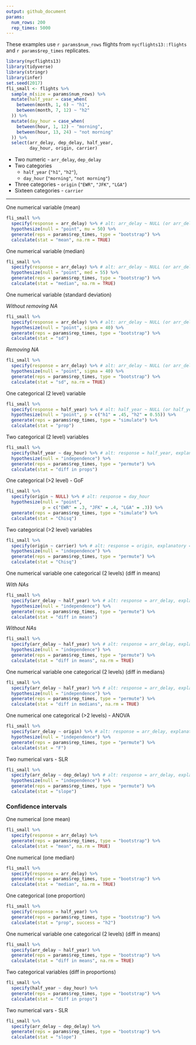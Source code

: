 ```yaml
---
output: github_document
params:
  num_rows: 200
  rep_times: 5000
---
```


These examples use `r params$num_rows` flights from `nycflights13::flights` and `r params$rep_times` replicates.

```r
library(nycflights13)
library(tidyverse)
library(stringr)
library(infer)
set.seed(2017)
fli_small <- flights %>% 
  sample_n(size = params$num_rows) %>% 
  mutate(half_year = case_when(
    between(month, 1, 6) ~ "h1",
    between(month, 7, 12) ~ "h2"
  )) %>% 
  mutate(day_hour = case_when(
    between(hour, 1, 12) ~ "morning",
    between(hour, 13, 24) ~ "not morning"
  )) %>% 
  select(arr_delay, dep_delay, half_year, 
         day_hour, origin, carrier)
```

* Two numeric - `arr_delay`, `dep_delay`
* Two categories 
    - `half_year` (`"h1"`, `"h2"`), 
    - `day_hour` (`"morning"`, `"not morning"`)
* Three categories - `origin` (`"EWR"`, `"JFK"`, `"LGA"`)
* Sixteen categories - `carrier`

***

One numerical variable (mean)

```r
fli_small %>%
  specify(response = arr_delay) %>% # alt: arr_delay ~ NULL (or arr_delay ~ 1)
  hypothesize(null = "point", mu = 50) %>% 
  generate(reps = params$rep_times, type = "bootstrap") %>% 
  calculate(stat = "mean", na.rm = TRUE)
```


One numerical variable (median)

```r
fli_small %>%
  specify(response = arr_delay) %>% # alt: arr_delay ~ NULL (or arr_delay ~ 1)
  hypothesize(null = "point", med = 55) %>%
  generate(reps = params$rep_times, type = "bootstrap") %>%
  calculate(stat = "median", na.rm = TRUE)
```

One numerical variable (standard deviation)

*Without removing NA*

```r
fli_small %>%
  specify(response = arr_delay) %>% # alt: arr_delay ~ NULL (or arr_delay ~ 1)
  hypothesize(null = "point", sigma = 40) %>%
  generate(reps = params$rep_times, type = "bootstrap") %>%
  calculate(stat = "sd")
```

*Removing NA*

```r
fli_small %>%
  specify(response = arr_delay) %>% # alt: arr_delay ~ NULL (or arr_delay ~ 1)
  hypothesize(null = "point", sigma = 40) %>%
  generate(reps = params$rep_times, type = "bootstrap") %>%
  calculate(stat = "sd", na.rm = TRUE)
```


One categorical (2 level) variable

```r
fli_small %>%
  specify(response = half_year) %>% # alt: half_year ~ NULL (or half_year ~ 1)
  hypothesize(null = "point", p = c("h1" = .45, "h2" = 0.55)) %>% 
  generate(reps = params$rep_times, type = "simulate") %>% 
  calculate(stat = "prop")
```

Two categorical (2 level) variables

```r
fli_small %>%
  specify(half_year ~ day_hour) %>% # alt: response = half_year, explanatory = vs
  hypothesize(null = "independence") %>%
  generate(reps = params$rep_times, type = "permute") %>%
  calculate(stat = "diff in props")
```

One categorical (>2 level) - GoF

```r
fli_small %>%
  specify(origin ~ NULL) %>% # alt: response = day_hour
  hypothesize(null = "point", 
              p = c("EWR" = .3, "JFK" = .4, "LGA" = .3)) %>%
  generate(reps = params$rep_times, type = "simulate") %>%
  calculate(stat = "Chisq")
```

Two categorical (>2 level) variables

```r
fli_small %>%
  specify(origin ~ carrier) %>% # alt: response = origin, explanatory = carrier
  hypothesize(null = "independence") %>%
  generate(reps = params$rep_times, type = "permute") %>%
  calculate(stat = "Chisq")
```

One numerical variable one categorical (2 levels) (diff in means)

*With NAs*

```r
fli_small %>%
  specify(arr_delay ~ half_year) %>% # alt: response = arr_delay, explanatory = half_year
  hypothesize(null = "independence") %>%
  generate(reps = params$rep_times, type = "permute") %>%
  calculate(stat = "diff in means")
```

*Without NAs*

```r
fli_small %>%
  specify(arr_delay ~ half_year) %>% # alt: response = arr_delay, explanatory = half_year
  hypothesize(null = "independence") %>%
  generate(reps = params$rep_times, type = "permute") %>%
  calculate(stat = "diff in means", na.rm = TRUE)
```


One numerical variable one categorical (2 levels) (diff in medians)

```r
fli_small %>%
  specify(arr_delay ~ half_year) %>% # alt: response = arr_delay, explanatory = half_year
  hypothesize(null = "independence") %>%
  generate(reps = params$rep_times, type = "permute") %>%
  calculate(stat = "diff in medians", na.rm = TRUE)
```

One numerical one categorical (>2 levels) -  ANOVA

```r
fli_small %>%
  specify(arr_delay ~ origin) %>% # alt: response = arr_delay, explanatory = day_hour
  hypothesize(null = "independence") %>%
  generate(reps = params$rep_times, type = "permute") %>%
  calculate(stat = "F")
```

Two numerical vars - SLR 

```r
fli_small %>%
  specify(arr_delay ~ dep_delay) %>% # alt: response = arr_delay, explanatory = dep_delay
  hypothesize(null = "independence") %>%
  generate(reps = params$rep_times, type = "permute") %>%
  calculate(stat = "slope")
```

### Confidence intervals

One numerical (one mean)

```r
fli_small %>%
  specify(response = arr_delay) %>%
  generate(reps = params$rep_times, type = "bootstrap") %>%
  calculate(stat = "mean", na.rm = TRUE)
```

One numerical (one median)

```r
fli_small %>%
  specify(response = arr_delay) %>%
  generate(reps = params$rep_times, type = "bootstrap") %>%
  calculate(stat = "median", na.rm = TRUE)
```

One categorical (one proportion)

```r
fli_small %>%
  specify(response = half_year) %>%
  generate(reps = params$rep_times, type = "bootstrap") %>%
  calculate(stat = "prop", success = "h2")
```

One numerical variable one categorical (2 levels) (diff in means)

```r
fli_small %>%
  specify(arr_delay ~ half_year) %>%
  generate(reps = params$rep_times, type = "bootstrap") %>%
  calculate(stat = "diff in means", na.rm = TRUE)
```

Two categorical variables (diff in proportions)

```r
fli_small %>%
  specify(half_year ~ day_hour) %>%
  generate(reps = params$rep_times, type = "bootstrap") %>%
  calculate(stat = "diff in props")
```

Two numerical vars - SLR

```r
fli_small %>%
  specify(arr_delay ~ dep_delay) %>% 
  generate(reps = params$rep_times, type = "bootstrap") %>%
  calculate(stat = "slope")
```
